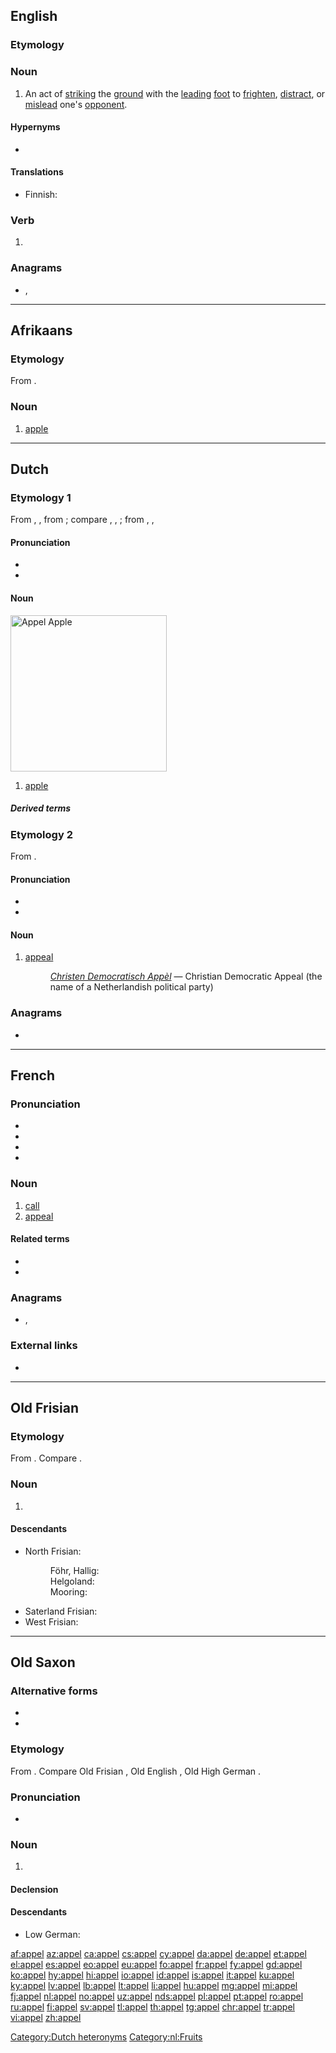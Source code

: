 {{also|Appel|appèl|Äppel}}
==English==

===Etymology===
{{bor|en|fr|appel}}

===Noun===
{{en-noun}}

# {{lb|en|fencing}} An act of [[strike|striking]] the [[ground]] with the [[lead]]ing [[foot]] to [[frighten]], [[distract]], or [[mislead]] one's [[opponent]].

====Hypernyms====
* {{sense|fencing}} {{l|en|feint}}

====Translations====
{{trans-top|fencing movement}}
* Finnish: {{t|fi|apelli}}
{{trans-mid}}
{{trans-bottom}}

===Verb===
{{en-verb}}

# {{obsolete spelling of|appeal|lang=en}}

===Anagrams===
* {{l|en|apple}}, {{l|en|Apple}}

----

==Afrikaans==

===Etymology===
From {{etyl|nl|af}} {{m|nl|appel|}}.

===Noun===
{{af-noun|s|appeltjie}}

# [[apple]]

----

==Dutch==
{{wikipedia|lang=nl}}

===Etymology 1===
From {{inh|nl|odt|*appel}}, {{m|odt|*appul}}, from {{inh|nl|gem-pro|*aplaz}}; compare {{cog|fy|apel}}, {{cog|en|apple}}, {{cog|de|Apfel}}; from {{der|nl|ine-pro|*abel-}}, {{m|ine-pro|*h₂ébl̥}}, {{m|ine-pro|*h₂ebōl||apple, apple-tree}}

====Pronunciation====
* {{audio|Nl-appel.ogg|audio|lang=nl}}
* {{IPA|/ˈɑpəl/|lang=nl}}

====Noun====
[[Image:Appel Zoete Ermgaard.jpg|thumb|250px|''Appel''<br>Apple]]
{{nl-noun|m|-s|pl2=-@en|appeltje}}

# [[apple]]

=====Derived terms=====
{{der4|lang=nl|appelaar|appelboom|appelboomgaard|appelboor|appelflap|appelgebak|appelgroen|appelijs|appelmoes|appelsap|appelsien|appelspijs|appeltaart|appelteef|appelwijn|dennenappel|granaatappel|pijnappel|sinaasappel|twistappel}}

===Etymology 2===
From {{der|nl|fr|appel}}.

====Pronunciation====
* {{IPA|/ɑˈpɛl/|lang=nl}}
* {{audio|Nl-appél.ogg|Audio|lang=nl}}

====Noun====
{{nl-noun|n|-s|appelletje}}

# [[appeal]]
#: ''[[w:nl:Christen Democratisch Appèl|Christen Democratisch Appèl]]'' &mdash; Christian Democratic Appeal (the name of a Netherlandish political party)

===Anagrams===
* {{l|nl|lappe}}

[[Category:Dutch heteronyms]]
[[Category:nl:Fruits]]

----

==French==

===Pronunciation===
* {{IPA|/a.pɛl/|lang=fr}}
* {{audio|Fr-appel.ogg|Audio (France, Paris)|lang=fr}}
* {{rhymes|ɛl|lang=fr}}
* {{homophones|appelle|appellent|appelles|appels|lang=fr}}

===Noun===
{{fr-noun|m}}

# [[call]]
# [[appeal]]

====Related terms====
* {{l|fr|appelant}}
* {{l|fr|appeler}}

===Anagrams===
* {{l|fr|palpe}}, {{l|fr|palpé}}

===External links===
* {{R:TLFi}}

----

==Old Frisian==

===Etymology===
From {{inh|ofs|gem-pro|*aplaz}}. Compare {{cog|ang|æppel}}.

===Noun===
{{ofs-noun|m}}

# {{l|en|apple}}

====Descendants====
* North Frisian:
*: Föhr, Hallig: {{l|frr|aapel}}
*: Helgoland: {{l|frr|Oapel}}
*: Mooring: {{l|frr|ååpel}}
* Saterland Frisian: {{l|stq|Appel}}
* West Frisian: {{l|fy|apel}}

----

==Old Saxon==

===Alternative forms===
* {{l|osx|appul}}
* {{l|osx|apl}}

===Etymology===
From {{inh|osx|gem-pro|*aplaz}}. Compare Old Frisian {{m|ofs|appel}}, Old English {{m|ang|æppel}}, Old High German {{m|goh|apful}}.

===Pronunciation===
* {{IPA|/ˈap.pəl/|lang=osx}}

===Noun===
{{osx-noun|m}}

# {{l|en|apple}}

====Declension====
{{rfinfl|osx|noun}}

====Descendants====
* Low German: {{l|nds|Appel}}

[[af:appel]]
[[az:appel]]
[[ca:appel]]
[[cs:appel]]
[[cy:appel]]
[[da:appel]]
[[de:appel]]
[[et:appel]]
[[el:appel]]
[[es:appel]]
[[eo:appel]]
[[eu:appel]]
[[fo:appel]]
[[fr:appel]]
[[fy:appel]]
[[gd:appel]]
[[ko:appel]]
[[hy:appel]]
[[hi:appel]]
[[io:appel]]
[[id:appel]]
[[is:appel]]
[[it:appel]]
[[ku:appel]]
[[ky:appel]]
[[lv:appel]]
[[lb:appel]]
[[lt:appel]]
[[li:appel]]
[[hu:appel]]
[[mg:appel]]
[[mi:appel]]
[[fj:appel]]
[[nl:appel]]
[[no:appel]]
[[uz:appel]]
[[nds:appel]]
[[pl:appel]]
[[pt:appel]]
[[ro:appel]]
[[ru:appel]]
[[fi:appel]]
[[sv:appel]]
[[tl:appel]]
[[th:appel]]
[[tg:appel]]
[[chr:appel]]
[[tr:appel]]
[[vi:appel]]
[[zh:appel]]